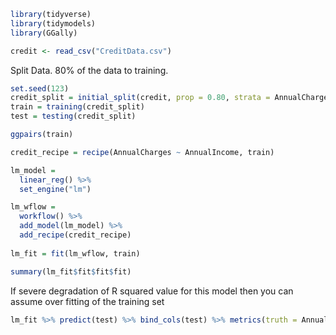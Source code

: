```{r}
library(tidyverse)
library(tidymodels)
library(GGally)
```

```{r}
credit <- read_csv("CreditData.csv")
```

Split Data. 80% of the data to training.  
```{r}
set.seed(123)
credit_split = initial_split(credit, prop = 0.80, strata = AnnualCharges)
train = training(credit_split)
test = testing(credit_split)
```

```{r}
ggpairs(train)
```

```{r}
credit_recipe = recipe(AnnualCharges ~ AnnualIncome, train)

lm_model =
  linear_reg() %>%
  set_engine("lm")

lm_wflow = 
  workflow() %>%
  add_model(lm_model) %>%
  add_recipe(credit_recipe)
  
lm_fit = fit(lm_wflow, train)
```

```{r}
summary(lm_fit$fit$fit$fit)
```
If severe degradation of R squared value for this model then you can assume over fitting of the training set 

```{r}
lm_fit %>% predict(test) %>% bind_cols(test) %>% metrics(truth = AnnualCharges, estimate = .pred)
```

